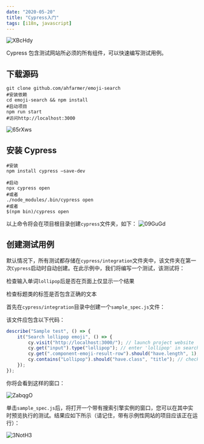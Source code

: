 ```yaml
---
date: "2020-05-20"
title: "Cypress入门"
tags: [i18n, javascript]
---
```


![XBcHdy](https://cdn.jsdelivr.net/gh/funnypan/pics@master/uPic/XBcHdy.jpg)

Cypress 包含测试网站所必须的所有组件，可以快速编写测试用例。

## 下载源码

```shell
git clone github.com/ahfarmer/emoji-search
#安装依赖
cd emoji-search && npm install
#启动项目
npm run start
#访问http://localhost:3000
```

![65rXws](https://cdn.jsdelivr.net/gh/funnypan/pics@master/uPic/65rXws.jpg)

## 安装 Cypress

```shell
#安装
npm install cypress —save-dev

#启动
npx cypress open
#或者
./node_modules/.bin/cypress open
#或者
$(npm bin)/cypress open
```

以上命令将会在项目根目录创建`cypress`文件夹，如下： ![09GuGd](https://cdn.jsdelivr.net/gh/funnypan/pics@master/uPic/09GuGd.jpg)

## 创建测试用例

默认情况下，所有测试都存储在`cypress/integration`文件夹中，该文件夹在第一次`Cypress`启动时自动创建。在此示例中，我们将编写一个测试，该测试将：

检查输入单词`lollipop`后是否在页面上仅显示一个结果

检查标题类的标签是否包含正确的文本

首先在`cypress/integration`目录中创建一个`sample_spec.js`文件：

该文件应包含以下代码：

```javascript
describe("Sample test", () => {
	it("Search lollipop emoji", () => {
		cy.visit("http://localhost:3000/"); // launch project website
		cy.get("input").type("lollipop"); // enter 'lollipop' in search
		cy.get(".component-emoji-result-row").should("have.length", 1); // check if only 1 result is returned
		cy.contains("Lollipop").should("have.class", "title"); // check if returned element contains 'title' class
	});
});
```

你将会看到这样的窗口：

![ZabqgO](https://cdn.jsdelivr.net/gh/funnypan/pics@master/uPic/ZabqgO.jpg)

单击`sample_spec.js`后，将打开一个带有搜索引擎实例的窗口，您可以在其中实时预览执行的测试。结果应如下所示（请记住，带有示例性网站的项目应该正在运行）：

![3NotH3](https://cdn.jsdelivr.net/gh/funnypan/pics@master/uPic/3NotH3.jpg)
